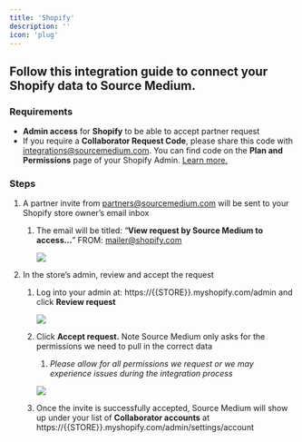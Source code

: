```yaml
---
title: 'Shopify'
description: ''
icon: 'plug'
---
```


## Follow this integration guide to connect your Shopify data to Source Medium.

### Requirements

- **Admin access** for **Shopify** to be able to accept partner request
- If you require a **Collaborator Request Code**, please share this code with [integrations@sourcemedium.com](https://www.notion.so/05f24bf61df64af79972bc9096e72bd5?pvs=21). You can find code on the **********************************************Plan and Permissions********************************************** page of your Shopify Admin. [Learn more.](https://help.shopify.com/en/partners/dashboard/managing-stores/request-access)

### Steps

1. A partner invite from [partners@sourcemedium.com](mailto:partners@sourcemedium.com) will be sent to your Shopify store owner’s email inbox
    1. The email will be titled: “**View request by Source Medium to access…**” FROM: [mailer@shopify.com](mailto:mailer@shopify.com)
        
        ![](/images/article-imgs/shopify-integration/Untitled.png)
        
2. In the store’s admin, review and accept the request
    1. Log into your admin at: https://{{STORE}}.myshopify.com/admin and click **Review request**
        
        ![](/images/article-imgs/shopify-integration/Untitled1.png)
        
    2. Click **Accept request.** Note Source Medium only asks for the permissions we need to pull in the correct data
        1. *Please allow for all permissions we request or we may experience issues during the integration process*
        
        ![](/images/article-imgs/shopify-integration/Untitled2.png)
        
    3. Once the invite is successfully accepted, Source Medium will show up under your list of **Collaborator accounts** at https://{{STORE}}.myshopify.com/admin/settings/account